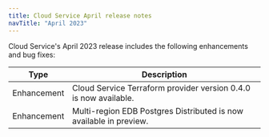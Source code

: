 ```yaml
---
title: Cloud Service April release notes
navTitle: "April 2023"
---
```


Cloud Service's April 2023 release includes the following enhancements and bug fixes:

|    Type     |                            Description                             |
| ----------- | ------------------------------------------------------------------ |
| Enhancement | Cloud Service Terraform provider version 0.4.0 is now available.       |
| Enhancement | Multi-region EDB Postgres Distributed is now available in preview. |
